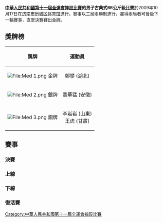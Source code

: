 '''[[中華人民共和國第十一屆全運會|中華人民共和國第十一屆全運會]][[中華人民共和國第十一屆全運會摔跤比賽|摔跤比賽]]的男子古典式66公斤級比賽'''於2009年10月17日在[[济南市历城区体育馆|济南市历城区体育馆]]進行。賽事以三局兩勝制進行，贏得兩局者可晉級下一輪賽事，直至決賽賽出金牌。

==獎牌榜==
{| class="wikitable"
|- bgcolor="#efefef"
!align="center"|'''獎牌'''
!align="center"|'''運動員'''
|-
| bgcolor="gold" | [[File:Med_1.png|File:Med 1.png]] 金牌
| 鄭攀 (湖北)
|-
| bgcolor="silver" | [[File:Med_2.png|File:Med 2.png]] 銀牌
|喬華猛 (安徽)
|-
| bgcolor="cc9966" | [[File:Med_3.png|File:Med 3.png]] 銅牌
|李岩岩 (山東)<br/> 王虎 (甘肅)
|}
==賽事==
===決賽===
{{2TeamBracket-Tennis3NoSeeds
| RD1=決賽
| team-width=200
| RD1-team1='''鄭攀 (湖北)'''
| RD1-score1-1='''2
| RD1-score1-2='''1
| RD1-score1-3= 
| RD1-team2=喬華猛 (安徽)
| RD1-score2-1=0
| RD1-score2-2=0
| RD1-score2-3= 
}}
===上線===
{{16TeamBracket-Compact-Wrestling
| RD1=32強
| RD2=16強
| RD3=8強
| RD4=4強

| team-width=185
| score-width=20

| RD1-team01=宋甫 (上海)
| RD1-score01-1=0
| RD1-score01-2=0
| RD1-score01-3= 
| RD1-team02='''鄭攀 (湖北)'''
| RD1-score02-1='''1
| RD1-score02-2='''1
| RD1-score02-3= 


| RD2-team01='''鄭攀 (湖北)'''
| RD2-score01-1='''4
| RD2-score01-2='''7
| RD2-score01-3= 
| RD2-team02=閻鵬飛 (山西)
| RD2-score02-1=0
| RD2-score02-2=0
| RD2-score02-3= 

| RD2-team03='''何磊 (安徽)'''
| RD2-score03-1='''7
| RD2-score03-2=1
| RD2-score03-3= 
| RD2-team04=胡喜潮 (江蘇)
| RD2-score04-1=0
| RD2-score04-2=0
| RD2-score04-3= 

| RD2-team05='''王文迪 (遼寧)'''
| RD2-score05-1=0
| RD2-score05-2='''1
| RD2-score05-3='''1
| RD2-team06=馬海利 (青海)
| RD2-score06-1='''1
| RD2-score06-2=0
| RD2-score06-3=0

| RD2-team07= '''李岩岩 (山東) 
| RD2-score07-1='''1
| RD2-score07-2='''1
| RD2-score07-3= 
| RD2-team08=明亮 (解放軍)
| RD2-score08-1=0
| RD2-score08-2=0
| RD2-score08-3= 

| RD3-team01='''鄭攀 (湖北)'''
| RD3-score01-1='''1
| RD3-score01-2='''1
| RD3-score01-3= 
| RD3-team02=何磊 (安徽) 
| RD3-score02-1=0
| RD3-score02-2=0
| RD3-score02-3= 

| RD3-team03=王文迪 (遼寧)
| RD3-score03-1=0
| RD3-score03-2=0
| RD3-score03-3= 
| RD3-team04='''李岩岩 (山東)''' 
| RD3-score04-1='''1
| RD3-score04-2='''1
| RD3-score04-3= 

| RD4-team01='''鄭攀 (湖北)'''
| RD4-score01-1='''2
| RD4-score01-2='''1
| RD4-score01-3= 
| RD4-team02=吳磊 (湖北)
| RD4-score02-1=0
| RD4-score02-2=0
| RD4-score02-3= 
}}

===下線===
{{16TeamBracket-Compact-Wrestling
| RD1=32強
| RD2=16強
| RD3=8強
| RD4=4強

| team-width=185
| score-width=20

| RD1-team01=黃軍偉 (解放軍)
| RD1-score01-1=0
| RD1-score01-2='''3
| RD1-score01-3=0
| RD1-team02='''喬華猛 (安徽)'''
| RD1-score02-1='''1
| RD1-score02-2=0
| RD1-score02-3='''1

| RD2-team01='''喬華猛 (安徽)'''
| RD2-score01-1=0
| RD2-score01-2='''1
| RD2-score01-3='''2
| RD2-team02=李兆鵬 (黑龍江)
| RD2-score02-1='''2
| RD2-score02-2=0
| RD2-score02-3=0

| RD2-team03='''周俊 (廣西)'''
| RD2-score03-1=0
| RD2-score03-2='''1
| RD2-score03-3='''1
| RD2-team04=張祿 (煤礦體協)
| RD2-score04-1='''1
| RD2-score04-2=0
| RD2-score04-3=0

| RD2-team05='''通拉嗄 (內蒙古)'''
| RD2-score05-1='''0
| RD2-score05-2='''0
| RD2-score05-3= 
| RD2-team06=鄭濤 (陝西)
| RD2-score06-1=0
| RD2-score06-2=0
| RD2-score06-3= 

| RD2-team07= '''王虎 (甘肅)''' 
| RD2-score07-1='''1
| RD2-score07-2='''1
| RD2-score07-3= 
| RD2-team08=賀樂 (江蘇)
| RD2-score08-1=0
| RD2-score08-2=0
| RD2-score08-3= 

| RD3-team01='''喬華猛 (安徽)'''
| RD3-score01-1=0
| RD3-score01-2='''1
| RD3-score01-3='''2
| RD3-team02=林兆龍 (黑龍江)
| RD3-score02-1='''2
| RD3-score02-2=0
| RD3-score02-3=0

| RD3-team03=通拉嗄 (內蒙古)
| RD3-score03-1=0
| RD3-score03-2=0
| RD3-score03-3= 
| RD3-team04='''王虎 (甘肅)'''  
| RD3-score04-1='''1
| RD3-score04-2='''1
| RD3-score04-3= 

| RD4-team01='''喬華猛 (安徽)'''
| RD4-score01-1='''1
| RD4-score01-2=0
| RD4-score01-3='''1
| RD4-team02=王虎 (甘肅) 
| RD4-score02-1=0
| RD4-score02-2='''2
| RD4-score02-3=0
}}

===復活賽===
{{8TeamBracket-Compact-NoSeeds-Byes
| RD1=首圈
| RD2=次圈
| RD3=銅牌賽

| team-width=185
| score-width=30

| RD1-team01=宋甫 (上海)
| RD1-score01=0 0
| RD1-team02='''閻鵬飛 (山西)'''
| RD1-score02='''3''' '''1'''

| RD2-team01='''閻鵬飛 (山西)'''
| RD2-score01='''4''' 0'''6'''
| RD2-team02=何磊 (安徽)
| RD2-score02=2 '''2''' 0

| RD3-team01=閻鵬飛 (山西)
| RD3-score01=0 0
| RD3-team02='''李岩岩 (山東)
| RD3-score02='''3''' '''6'''


}}

{{8TeamBracket-Compact-NoSeeds-Byes
| RD1=首圈
| RD2=次圈
| RD3=銅牌賽

| team-width=185
| score-width=30

| RD1-team01=黃溫偉 (解放軍)
| RD1-score01=0 0
| RD1-team02='''林兆鵬 (黑龍江)'''
| RD1-score02='''2''' '''4'''

| RD2-team01='''林兆鵬 (黑龍江)'''
| RD2-score01='''2''' 0 '''1'''
| RD2-team02=周俊 (解放軍)
| RD2-score02=0 '''4''' 0


| RD3-team01=林兆鵬 (黑龍江)
| RD3-score01=0 0
| RD3-team02='''王虎 (甘肅)
| RD3-score02='''1''' '''3'''
}}
[[Category:中華人民共和國第十一屆全運會摔跤比賽|Category:中華人民共和國第十一屆全運會摔跤比賽]]